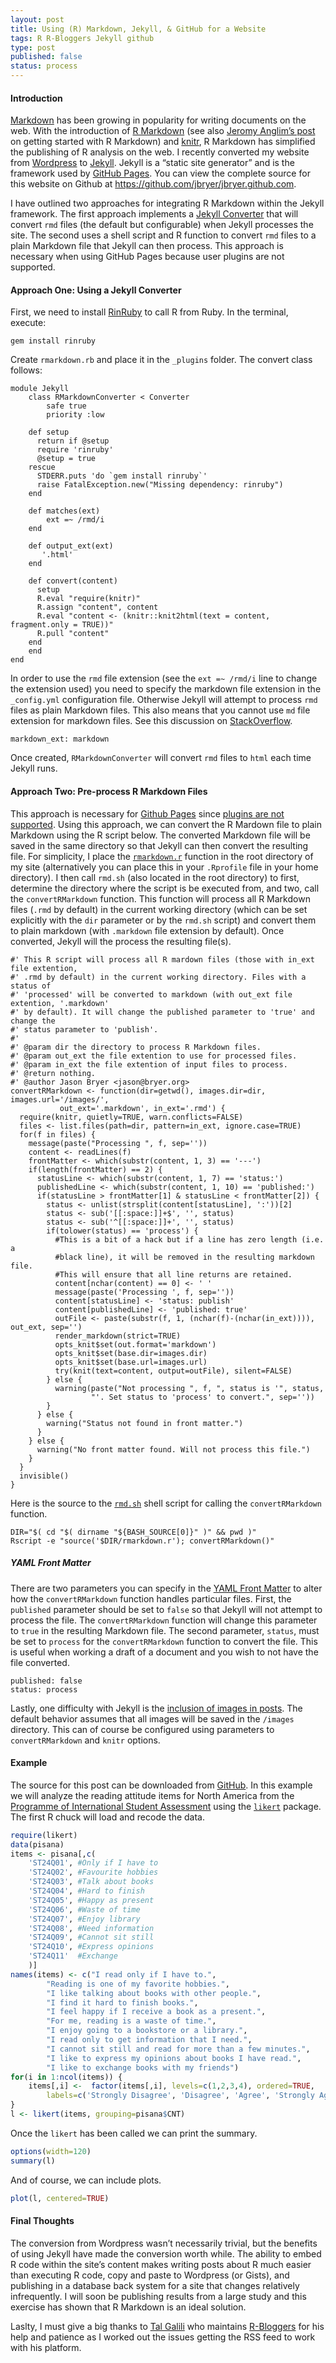 ```yaml
--- 
layout: post
title: Using (R) Markdown, Jekyll, & GitHub for a Website
tags: R R-Bloggers Jekyll github
type: post
published: false
status: process
---
```


#### Introduction 

[Markdown](http://daringfireball.net/projects/markdown/syntax) has been growing in popularity for writing documents on the web. With the introduction of [R Markdown](http://www.rstudio.com/ide/docs/authoring/using_markdown) (see also [Jeromy Anglim's post](http://jeromyanglim.blogspot.com/2012/05/getting-started-with-r-markdown-knitr.html) on getting started with R Markdown) and [knitr](http://yihui.name/knitr/), R Markdown has simplified the publishing of R analysis on the web. I recently converted my website from [Wordpress](http://wordpress.org) to [Jekyll](https://github.com/mojombo/jekyll). Jekyll is a "static site generator" and is the framework used by [GitHub Pages](http://pages.github.com). You can view the complete source for this website on Github at [https://github.com/jbryer/jbryer.github.com](https://github.com/jbryer/jbryer.github.com).

I have outlined two approaches for integrating R Markdown within the Jekyll framework. The first approach implements a [Jekyll Converter](https://github.com/mojombo/jekyll/wiki/Plugins) that will convert `rmd` files (the default but configurable) when Jekyll processes the site. The second uses a shell script and R function to convert `rmd` files to a plain Markdown file that Jekyll can then process. This approach is necessary when using GitHub Pages because user plugins are not supported.

#### Approach One: Using a Jekyll Converter

First, we need to install [RinRuby](https://sites.google.com/a/ddahl.org/rinruby-users/) to call R from Ruby. In the terminal, execute:

	gem install rinruby

Create `rmarkdown.rb` and place it in the `_plugins` folder. The convert class follows:

	module Jekyll
		class RMarkdownConverter < Converter
			safe true
			priority :low
			
	    def setup
	      return if @setup
	      require 'rinruby'
	      @setup = true
	    rescue
	      STDERR.puts 'do `gem install rinruby`'
	      raise FatalException.new("Missing dependency: rinruby")
	    end
	
		def matches(ext)
  			ext =~ /rmd/i
		end
		
		def output_ext(ext)
		   '.html'
		end
		
		def convert(content)
	      setup
	      R.eval "require(knitr)"
	      R.assign "content", content
	      R.eval "content <- (knitr::knit2html(text = content, fragment.only = TRUE))"
	      R.pull "content"
		end
		end
	end

In order to use the `rmd` file extension (see the `ext =~ /rmd/i` line to change the extension used) you need to specify the markdown file extension in the `_config.yml` configuration file. Otherwise Jekyll will attempt to process `rmd` files as plain Markdown files. This also means that you cannot use `md` file extension for markdown files. See this discussion on [StackOverflow](http://stackoverflow.com/questions/13793858/jekyll-converter-for-r-markdown).

	markdown_ext: markdown

Once created, `RMarkdownConverter` will convert `rmd` files to `html` each time Jekyll runs.

#### Approach Two: Pre-process R Markdown Files

This approach is necessary for [Github Pages](http://pages.github.com) since [plugins are not supported](https://github.com/mojombo/jekyll/issues/325). Using this approach, we can convert the R Mardown file to plain Markdown using the R script below. The converted Markdown file will be saved in the same directory so that Jekyll can then convert the resulting file. For simplicity, I place the [`rmarkdown.r`](https://github.com/jbryer/jbryer.github.com/blob/master/rmarkdown.r) function in the root directory of my site (alternatively you can place this in your `.Rprofile` file in your home directory). I then call `rmd.sh` (also located in the root directory) to first, determine the directory where the script is be executed from, and two, call the `convertRMarkdown` function. This function will process all R Markdown files (`.rmd` by default) in the current working directory (which can be set explicitly with the `dir` parameter or by the `rmd.sh` script) and convert them to plain markdown (with `.markdown` file extension by default). Once converted, Jekyll will the process the resulting file(s).

	#' This R script will process all R mardown files (those with in_ext file extention,
	#' .rmd by default) in the current working directory. Files with a status of
	#' 'processed' will be converted to markdown (with out_ext file extention, '.markdown'
	#' by default). It will change the published parameter to 'true' and change the
	#' status parameter to 'publish'.
	#' 
	#' @param dir the directory to process R Markdown files.
	#' @param out_ext the file extention to use for processed files.
	#' @param in_ext the file extention of input files to process.
	#' @return nothing.
	#' @author Jason Bryer <jason@bryer.org>
	convertRMarkdown <- function(dir=getwd(), images.dir=dir, images.url='/images/',
	           out_ext='.markdown', in_ext='.rmd') {
	  require(knitr, quietly=TRUE, warn.conflicts=FALSE)
	  files <- list.files(path=dir, pattern=in_ext, ignore.case=TRUE)
	  for(f in files) {
	    message(paste("Processing ", f, sep=''))
	    content <- readLines(f)
	    frontMatter <- which(substr(content, 1, 3) == '---')
	    if(length(frontMatter) == 2) {
	      statusLine <- which(substr(content, 1, 7) == 'status:')
	      publishedLine <- which(substr(content, 1, 10) == 'published:')
	      if(statusLine > frontMatter[1] & statusLine < frontMatter[2]) {
	        status <- unlist(strsplit(content[statusLine], ':'))[2]
	        status <- sub('[[:space:]]+$', '', status)
	        status <- sub('^[[:space:]]+', '', status)
	        if(tolower(status) == 'process') {
	          #This is a bit of a hack but if a line has zero length (i.e. a
	          #black line), it will be removed in the resulting markdown file.
	          #This will ensure that all line returns are retained.
	          content[nchar(content) == 0] <- ' '
	          message(paste('Processing ', f, sep=''))
	          content[statusLine] <- 'status: publish'
	          content[publishedLine] <- 'published: true'
	          outFile <- paste(substr(f, 1, (nchar(f)-(nchar(in_ext)))), out_ext, sep='')
	          render_markdown(strict=TRUE)
	          opts_knit$set(out.format='markdown')
	          opts_knit$set(base.dir=images.dir)
	          opts_knit$set(base.url=images.url)
	          try(knit(text=content, output=outFile), silent=FALSE)
	        } else {
	          warning(paste("Not processing ", f, ", status is '", status, 
	                  "'. Set status to 'process' to convert.", sep=''))
	        }
	      } else {
	        warning("Status not found in front matter.")
	      }
	    } else {
	      warning("No front matter found. Will not process this file.")
	    }
	  }
	  invisible()
	}

Here is the source to the [`rmd.sh`](https://github.com/jbryer/jbryer.github.com/blob/master/rmd.sh) shell script for calling the `convertRMarkdown` function. 

	DIR="$( cd "$( dirname "${BASH_SOURCE[0]}" )" && pwd )"
	Rscript -e "source('$DIR/rmarkdown.r'); convertRMarkdown()"

##### YAML Front Matter

There are two parameters you can specify in the [YAML Front Matter](https://github.com/mojombo/jekyll/wiki/YAML-Front-Matter) to alter how the `convertRMarkdown` function handles particular files. First, the `published` parameter should be set to `false` so that Jekyll will not attempt to process the file. The `convertRMarkdown` function will change this parameter to `true` in the resulting Markdown file. The second parameter, `status`, must be set to `process` for the `convertRMarkdown` function to convert the file. This is useful when working a draft of a document and you wish to not have the file converted.

	published: false
	status: process

Lastly, one difficulty with Jekyll is the [inclusion of images in posts](http://stackoverflow.com/questions/10363812/local-post-assets-with-jekyll). The default behavior assumes that all images will be saved in the `/images` directory. This can of course be configured using parameters to `convertRMarkdown` and `knitr` options.

#### Example 

The source for this post can be downloaded from [GitHub](https://github.com/jbryer/jbryer.github.com/blob/master/_posts/). In this example we will analyze the reading attitude items for North America from the [Programme of International Student Assessment](http://www.pisa.oecd.org) using the [`likert`](http://jason.bryer.org/likert) package. The first R chuck will load and recode the data.

``` r
require(likert)
data(pisana)
items <- pisana[,c(
	'ST24Q01', #Only if I have to
	'ST24Q02', #Favourite hobbies
	'ST24Q03', #Talk about books
	'ST24Q04', #Hard to finish
	'ST24Q05', #Happy as present
	'ST24Q06', #Waste of time
	'ST24Q07', #Enjoy library
	'ST24Q08', #Need information
	'ST24Q09', #Cannot sit still
	'ST24Q10', #Express opinions
	'ST24Q11'  #Exchange
	)]
names(items) <- c("I read only if I have to.",
		"Reading is one of my favorite hobbies.",
		"I like talking about books with other people.",
		"I find it hard to finish books.",
		"I feel happy if I receive a book as a present.",
		"For me, reading is a waste of time.",
		"I enjoy going to a bookstore or a library.",
		"I read only to get information that I need.",
		"I cannot sit still and read for more than a few minutes.",
		"I like to express my opinions about books I have read.",
		"I like to exchange books with my friends")
for(i in 1:ncol(items)) {
	items[,i] <-  factor(items[,i], levels=c(1,2,3,4), ordered=TRUE,
		labels=c('Strongly Disagree', 'Disagree', 'Agree', 'Strongly Agree'))
}
l <- likert(items, grouping=pisana$CNT)
```

Once the `likert` has been called we can print the summary.

```r
options(width=120)
summary(l)
```

And of course, we can include plots.

```r
plot(l, centered=TRUE)
```

#### Final Thoughts

The conversion from Wordpress wasn't necessarily trivial, but the benefits of using Jekyll have made the conversion worth while. The ability to embed R code within the site's content makes writing posts about R much easier than executing R code, copy and paste to Wordpress (or Gists), and publishing in a database back system for a site that changes relatively infrequently. I will soon be publishing results from a large study and this exercise has shown that R Markdown is an ideal solution.

Laslty, I must give a big thanks to [Tal Galili](http://www.r-statistics.com/) who maintains [R-Bloggers](http://r-bloggers.com) for his help and patience as I worked out the issues getting the RSS feed to work with his platform.

